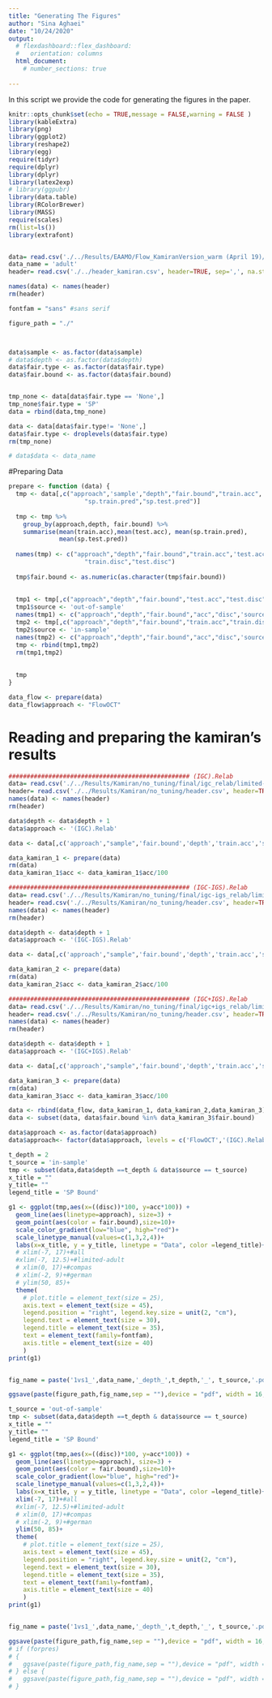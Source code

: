```yaml
---
title: "Generating The Figures"
author: "Sina Aghaei"
date: "10/24/2020"
output: 
  # flexdashboard::flex_dashboard:
  #   orientation: columns
  html_document:
    # number_sections: true
 
---
```



In this script we provide the code for generating the figures in the paper.


```r
knitr::opts_chunk$set(echo = TRUE,message = FALSE,warning = FALSE )
library(kableExtra)
library(png)
library(ggplot2)
library(reshape2)
library(egg)
require(tidyr)
require(dplyr)
library(dplyr)
library(latex2exp)
# library(ggpubr)
library(data.table)
library(RColorBrewer)
library(MASS)
require(scales)
rm(list=ls())
library(extrafont)


data= read.csv('./../Results/EAAMO/Flow_KamiranVersion_warm (April 19)/calib 0/FlowKamiran_warm_limited-adult-2_d3_calib_0.csv', header=FALSE, sep=',', na.strings="", stringsAsFactors =TRUE) 
data_name = 'adult'
header= read.csv('./../header_kamiran.csv', header=TRUE, sep=',', na.strings="", stringsAsFactors =TRUE) 

names(data) <- names(header)
rm(header)

fontfam = "sans" #sans serif

figure_path = "./"



data$sample <- as.factor(data$sample)
# data$depth <- as.factor(data$depth)
data$fair.type <- as.factor(data$fair.type)
data$fair.bound <- as.factor(data$fair.bound)


tmp_none <- data[data$fair.type == 'None',]
tmp_none$fair.type = 'SP'
data = rbind(data,tmp_none)

data <- data[data$fair.type!= 'None',]
data$fair.type <- droplevels(data$fair.type)
rm(tmp_none)

# data$data <- data_name
```

#Preparing Data

```r
prepare <- function (data) {
  tmp <- data[,c("approach",'sample',"depth","fair.bound","train.acc",'test.acc',
                     "sp.train.pred","sp.test.pred")]
  
  tmp <- tmp %>%
    group_by(approach,depth, fair.bound) %>%
    summarise(mean(train.acc),mean(test.acc), mean(sp.train.pred),
              mean(sp.test.pred))
  
  names(tmp) <- c("approach","depth","fair.bound","train.acc",'test.acc',
                     "train.disc","test.disc")
  
  tmp$fair.bound <- as.numeric(as.character(tmp$fair.bound))
  
  
  tmp1 <- tmp[,c("approach","depth","fair.bound","test.acc","test.disc")]
  tmp1$source <- 'out-of-sample'
  names(tmp1) <- c("approach","depth","fair.bound","acc","disc",'source')
  tmp2 <- tmp[,c("approach","depth","fair.bound","train.acc","train.disc")]
  tmp2$source <- 'in-sample'
  names(tmp2) <- c("approach","depth","fair.bound","acc","disc",'source')
  tmp <- rbind(tmp1,tmp2)
  rm(tmp1,tmp2)
  
  
  tmp
}
```

```r
data_flow <- prepare(data) 
data_flow$approach <- "FlowOCT"
```

# Reading and preparing the kamiran's results

```r
################################################## (IGC).Relab
data= read.csv('./../Results/Kamiran/no_tuning/final/igc_relab/limited-adult-2.csv', header=FALSE, sep=',', na.strings="", stringsAsFactors =TRUE) 
header= read.csv('./../Results/Kamiran/no_tuning/header.csv', header=TRUE, sep=',', na.strings="", stringsAsFactors =TRUE) 
names(data) <- names(header)
rm(header)

data$depth <- data$depth + 1
data$approach <- '(IGC).Relab'

data <- data[,c('approach',"sample",'fair.bound','depth','train.acc','sp.train.pred','test.acc','sp.test.pred')]

data_kamiran_1 <- prepare(data)
rm(data)
data_kamiran_1$acc <- data_kamiran_1$acc/100

################################################## (IGC-IGS).Relab
data= read.csv('./../Results/Kamiran/no_tuning/final/igc-igs_relab/limited-adult-2.csv', header=FALSE, sep=',', na.strings="", stringsAsFactors =TRUE) 
header= read.csv('./../Results/Kamiran/no_tuning/header.csv', header=TRUE, sep=',', na.strings="", stringsAsFactors =TRUE) 
names(data) <- names(header)
rm(header)

data$depth <- data$depth + 1
data$approach <- '(IGC-IGS).Relab'

data <- data[,c('approach',"sample",'fair.bound','depth','train.acc','sp.train.pred','test.acc','sp.test.pred')]

data_kamiran_2 <- prepare(data)
rm(data)
data_kamiran_2$acc <- data_kamiran_2$acc/100

################################################## (IGC+IGS).Relab
data= read.csv('./../Results/Kamiran/no_tuning/final/igc+igs_relab/limited-adult-2.csv', header=FALSE, sep=',', na.strings="", stringsAsFactors =TRUE) 
header= read.csv('./../Results/Kamiran/no_tuning/header.csv', header=TRUE, sep=',', na.strings="", stringsAsFactors =TRUE) 
names(data) <- names(header)
rm(header)

data$depth <- data$depth + 1
data$approach <- '(IGC+IGS).Relab'

data <- data[,c('approach',"sample",'fair.bound','depth','train.acc','sp.train.pred','test.acc','sp.test.pred')]

data_kamiran_3 <- prepare(data)
rm(data)
data_kamiran_3$acc <- data_kamiran_3$acc/100
```


```r
data <- rbind(data_flow, data_kamiran_1, data_kamiran_2,data_kamiran_3)
data <- subset(data, data$fair.bound %in% data_kamiran_3$fair.bound)

data$approach <- as.factor(data$approach)
data$approach<- factor(data$approach, levels = c('FlowOCT','(IGC).Relab','(IGC-IGS).Relab','(IGC+IGS).Relab'))
```

```r
t_depth = 2
t_source = 'in-sample' 
tmp <- subset(data,data$depth ==t_depth & data$source == t_source) 
x_title = ""
y_title= ""
legend_title = 'SP Bound'

g1 <- ggplot(tmp,aes(x=((disc))*100, y=acc*100)) +
  geom_line(aes(linetype=approach), size=3) + 
  geom_point(aes(color = fair.bound),size=10)+
  scale_color_gradient(low="blue", high="red")+
  scale_linetype_manual(values=c(1,3,2,4))+
  labs(x=x_title, y = y_title, linetype = "Data", color =legend_title)+
  # xlim(-7, 17)+#all
  #xlim(-7, 12.5)+#limited-adult
  # xlim(0, 17)+#compas
  # xlim(-2, 9)+#german
  # ylim(50, 85)+
  theme(
    # plot.title = element_text(size = 25),
    axis.text = element_text(size = 45),
    legend.position = "right", legend.key.size = unit(2, "cm"),
    legend.text = element_text(size = 30),
    legend.title = element_text(size = 35),
    text = element_text(family=fontfam),
    axis.title = element_text(size = 40)
    ) 
print(g1)


fig_name = paste('1vs1_',data_name,'_depth_',t_depth,'_', t_source,'.pdf', sep = '')

ggsave(paste(figure_path,fig_name,sep = ""),device = "pdf", width = 16, height = 12, units =  "in")

```


```r
t_source = 'out-of-sample'
tmp <- subset(data,data$depth ==t_depth & data$source == t_source) 
x_title = ""
y_title= ""
legend_title = 'SP Bound'

g1 <- ggplot(tmp,aes(x=((disc))*100, y=acc*100)) +
  geom_line(aes(linetype=approach), size=3) + 
  geom_point(aes(color = fair.bound),size=10)+
  scale_color_gradient(low="blue", high="red")+
  scale_linetype_manual(values=c(1,3,2,4))+
  labs(x=x_title, y = y_title, linetype = "Data", color =legend_title)+
  xlim(-7, 17)+#all
  #xlim(-7, 12.5)+#limited-adult
  # xlim(0, 17)+#compas
  # xlim(-2, 9)+#german
  ylim(50, 85)+
  theme(
    # plot.title = element_text(size = 25),
    axis.text = element_text(size = 45),
    legend.position = "right", legend.key.size = unit(2, "cm"),
    legend.text = element_text(size = 30),
    legend.title = element_text(size = 35),
    text = element_text(family=fontfam),
    axis.title = element_text(size = 40)
    ) 
print(g1)


fig_name = paste('1vs1_',data_name,'_depth_',t_depth,'_', t_source,'.pdf', sep = '')

ggsave(paste(figure_path,fig_name,sep = ""),device = "pdf", width = 16, height = 12, units =  "in")
# if (forpres)
# {
#   ggsave(paste(figure_path,fig_name,sep = ""),device = "pdf", width = 16, height = 12, units =  "in")
# } else {
#   ggsave(paste(figure_path,fig_name,sep = ""),device = "pdf", width = 12, height = 8, units =  "in")
# }

```


